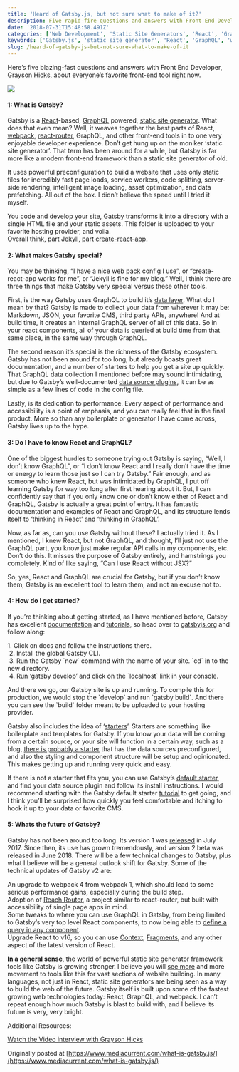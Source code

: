 ```yaml
---
title: 'Heard of Gatsby.js, but not sure what to make of it?'
description: Five rapid-fire questions and answers with Front End Developer Grayson Hicks, covering what Gatsby is, why it stands out, the learning curve for React and GraphQL, how to get started, and where Gatsby is headed next.
date: '2018-07-31T15:48:58.491Z'
categories: ['Web Development', 'Static Site Generators', 'React', 'GraphQL', 'Gatsby']
keywords: ['Gatsby.js', 'static site generator', 'React', 'GraphQL', 'web performance', 'front-end development', 'Grayson Hicks', 'site starters']
slug: /heard-of-gatsby-js-but-not-sure-what-to-make-of-it
---
```


Here’s five blazing-fast questions and answers with Front End Developer, Grayson Hicks, about everyone’s favorite front-end tool right now.

![](img/1__f__PIQGQOEP2w3Kt4WhTISw.jpeg)

#### **1: What is Gatsby?**

Gatsby is a [React](https://reactjs.org/docs/getting-started.html)\-based, [GraphQL](https://graphql.org/learn/) powered, [static site generator](https://www.netlify.com/blog/2017/05/25/top-ten-static-site-generators-of-2017/). What does that even mean? Well, it weaves together the best parts of React, [webpack](https://webpack.js.org/concepts/), [react-router](https://reacttraining.com/react-router/core/guides/philosophy), GraphQL, and other front-end tools in to one very enjoyable developer experience. Don’t get hung up on the moniker ‘static site generator’. That term has been around for a while, but Gatsby is far more like a modern front-end framework than a static site generator of old.

It uses powerful preconfiguration to build a website that uses only static files for incredibly fast page loads, service workers, code splitting, server-side rendering, intelligent image loading, asset optimization, and data prefetching. All out of the box. I didn’t believe the speed until I tried it myself.

You code and develop your site, Gatsby transforms it into a directory with a single HTML file and your static assets. This folder is uploaded to your favorite hosting provider, and voila.  
Overall think, part [Jekyll](https://jekyllrb.com/), part [create-react-app](https://reactjs.org/docs/create-a-new-react-app.html).

#### **2: What makes Gatsby special?**

You may be thinking, “I have a nice web pack config I use”, or “create-react-app works for me”, or “Jekyll is fine for my blog.” Well, I think there are three things that make Gatsby very special versus these other tools.

First, is the way Gatsby uses GraphQL to build it’s [data layer](https://www.gatsbyjs.org/tutorial/part-four/#data-in-gatsby). What do I mean by that? Gatsby is made to collect your data from wherever it may be: Markdown, JSON, your favorite CMS, third party APIs, anywhere! And at build time, it creates an internal GraphQL server of all of this data. So in your react components, all of your data is queried at build time from that same place, in the same way through GraphQL.

The second reason it’s special is the richness of the Gatsby ecosystem. Gatsby has not been around for too long, but already boasts great documentation, and a number of starters to help you get a site up quickly. That GraphQL data collection I mentioned before may sound intimidating, but due to Gatsby’s well-documented [data source plugins](https://www.gatsbyjs.org/plugins/), it can be as simple as a few lines of code in the config file.

Lastly, is its dedication to performance. Every aspect of performance and accessibility is a point of emphasis, and you can really feel that in the final product. More so than any boilerplate or generator I have come across, Gatsby lives up to the hype.

#### **3: Do I have to know React and GraphQL?**

One of the biggest hurdles to someone trying out Gatsby is saying, “Well, I don’t know GraphQL”, or “I don’t know React and I really don’t have the time or energy to learn those just so I can try Gatsby.” Fair enough, and as someone who knew React, but was intimidated by GraphQL, I put off learning Gatsby for way too long after first hearing about it. But, I can confidently say that if you only know one or don’t know either of React and GraphQL, Gatsby is actually a great point of entry. It has fantastic documentation and examples of React and GraphQL, and its structure lends itself to ‘thinking in React’ and ‘thinking in GraphQL’.

Now, as far as, can you use Gatsby without these? I actually tried it. As I mentioned, I knew React, but not GraphQL, and thought, I’ll just not use the GraphQL part, you know just make regular API calls in my components, etc. Don’t do this. It misses the purpose of Gatsby entirely, and hamstrings you completely. Kind of like saying, “Can I use React without JSX?”

So, yes, React and GraphQL are crucial for Gatsby, but if you don’t know them, Gatsby is an excellent tool to learn them, and not an excuse not to.

#### **4: How do I get started?**

If you’re thinking about getting started, as I have mentioned before, Gatsby has excellent [documentation](https://www.gatsbyjs.org/docs/) and [tutorials](https://www.gatsbyjs.org/tutorial/), so head over to [gatsbyjs.org](http://gatsbyjs.org/) and follow along:

1\. Click on docs and follow the instructions there.  
 2. Install the global Gatsby CLI.  
 3. Run the Gatsby \`new\` command with the name of your site. \`cd\` in to the new directory.  
 4. Run ‘gatsby develop’ and click on the \`localhost\` link in your console.

And there we go, our Gatsby site is up and running. To compile this for production, we would stop the \`develop\` and run \`gatsby build\`. And there you can see the \`build\` folder meant to be uploaded to your hosting provider.

Gatsby also includes the idea of ‘[starters](https://www.gatsbyjs.org/docs/gatsby-starters/)’. Starters are something like boilerplate and templates for Gatsby. If you know your data will be coming from a certain source, or your site will function in a certain way, such as a blog, [there is probably a starter](https://github.com/gatsbyjs/gatsby-starter-blog) that has the data sources preconfigured, and also the styling and component structure will be setup and opinionated. This makes getting up and running very quick and easy.

If there is not a starter that fits you, you can use Gatsby’s [default starter](https://github.com/gatsbyjs/gatsby-starter-default), and find your data source plugin and follow its install instructions. I would recommend starting with the Gatsby default starter [tutorial](https://www.gatsbyjs.org/tutorial/part-one/#install-the-hello-world-starter) to get going, and I think you’ll be surprised how quickly you feel comfortable and itching to hook it up to your data or favorite CMS.

#### **5: Whats the future of Gatsby?**

Gatsby has not been around too long. Its version 1 was [released](https://www.gatsbyjs.org/blog/2018-06-16-announcing-gatsby-v2-beta-launch/) in July 2017. Since then, its use has grown tremendously, and version 2 beta was released in June 2018. There will be a few technical changes to Gatsby, plus what I believe will be a general outlook shift for Gatsby. Some of the technical updates of Gatsby v2 are:

An upgrade to webpack 4 from webpack 1, which should lead to some serious performance gains, especially during the build step.  
Adoption of [Reach Router](https://reach.tech/router), a project similar to react-router, but built with accessibility of single page apps in mind.  
Some tweaks to where you can use GraphQL in Gatsby, from being limited to Gatsby’s very top level React components, to now being able to [define a query in any component](https://www.gatsbyjs.org/blog/2018-06-08-life-after-layouts/).  
Upgrade React to v16, so you can use [Context](https://reactjs.org/docs/legacy-context.html#how-to-use-context), [Fragments](https://reactjs.org/docs/react-api.html#reactfragment), and any other aspect of the latest version of React.

**In a general sense**, the world of powerful static site generator framework tools like Gatsby is growing stronger. I believe you will [see more](https://www.staticgen.com/) and more movement to tools like this for vast sections of website building. In many languages, not just in React, static site generators are being seen as a way to build the web of the future. Gatsby itself is built upon some of the fastest growing web technologies today: React, GraphQL, and webpack. I can’t repeat enough how much Gatsby is blast to build with, and I believe its future is very, very bright.

Additional Resources:

[Watch the Video interview with Grayson Hicks](https://www.mediacurrent.com/blog/friday-5-5-questions-about-gatsbyjs/)

Originally posted at [https://www.mediacurrent.com/what-is-gatsby.js/](https://www.mediacurrent.com/what-is-gatsby.js/)
